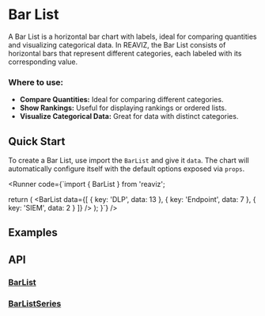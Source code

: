 
<Meta of={BarListStory} />

# Bar List
A Bar List is a horizontal bar chart with labels, ideal for comparing quantities and visualizing categorical data. 
In REAVIZ, the Bar List consists of horizontal bars that represent different categories, each labeled with its corresponding value.
### Where to use:
- **Compare Quantities:** Ideal for comparing different categories.
- **Show Rankings:** Useful for displaying rankings or ordered lists.
- **Visualize Categorical Data:** Great for data with distinct categories.

## Quick Start
To create a Bar List, use import the `BarList` and give it `data`. The chart
will automatically configure itself with the default options exposed via `props`.

<Runner code={`import { BarList } from 'reaviz';

  return (
    <BarList
      data={[
        { key: 'DLP', data: 13 },
        { key: 'Endpoint', data: 7 },
        { key: 'SIEM', data: 2 }
      ]}
    />
  );
}`}
/>

## Examples
<ToggleCanvas of={BarListStory.Simple} storybook="charts-bar-list--simple" />

## API
### [BarList](https://github.com/reaviz/reaviz/blob/master/src/BarList/BarList.tsx)
<PropsTable name="BarList" />

### [BarListSeries](https://github.com/reaviz/reaviz/blob/master/src/BarList/BarListSeries.tsx)
<PropsTable name="BarListSeries" />
